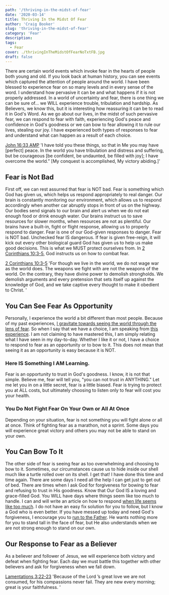 ```yaml
---
path: '/thriving-in-the-midst-of-fear'
date: '2020-03-14'
title: Thriving In the Midst Of Fear
author: 'Craig Booker'
slug: 'thriving-in-the-midst-of-fear'
category: 'Fear'
description:
tags:
  - Fear
cover: ./thrivingInTheMidstOfFearNoTxtFB.jpg
draft: false
---
```


There are certain world events which invoke fear in the hearts of people both young and old. If you look back at human history, you can see events which captured the attention of people around the world. I have been blessed to experience fear on so many levels and in every sense of the word. I understand how pervasive it can be and what happens if it is not properly addressed. In a world of uncertainty and fear, there is one thing we can be sure of... we WILL experience trouble, tribulation and hardship. As Believers, we know this, but it is interesting how reassuring it can be to read it in God's Word. As we go about our lives, in the midst of such pervasive fear, we can respond to fear with faith, experiencing God's peace and confidence in God's goodness or we can bow to fear allowing it to rule our lives, stealing our joy. I have experienced both types of responses to fear and understand what can happen as a result of each choice.

[John 16:33 AMP](https://my.bible.com/bible/1588/JHN.16.33)
'I have told you these things, so that in Me you may have [perfect] peace. In the world you have tribulation and distress and suffering, but be courageous [be confident, be undaunted, be filled with joy]; I have overcome the world.” [My conquest is accomplished, My victory abiding.]'

## Fear is Not Bad

First off, we can rest assurred that fear is NOT bad. Fear is something which God has given us, which helps us respond appropriately to real danger. Our brain is constantly monitoring our environment, which allows us to respond accordingly when another car abruptly stops in front of us on the highway. Our bodies send signals to our brain and alert us when we do not eat enough food or drink enough water. Our brains instruct us to save resources for slower months, when resources are not as plentiful. Our brains have a built-in, fight or flight response, allowing us to properly respond to danger. Fear is one of our God-given responses to danger. Fear is NOT bad. Unchecked fear IS dangerous. If fear is given free-reign, it will kick out every other biological guard God has given us to help us make good decisions. This is what we MUST protect ourselves from. In [2 Corinthians 10:3-5](https://my.bible.com/bible/111/2CO.10.3-5), God instructs us on how to combat fear.

[2 Corinthians 10:3-5](https://my.bible.com/bible/111/2CO.10.3-5)
'For though we live in the world, we do not wage war as the world does. The weapons we fight with are not the weapons of the world. On the contrary, they have divine power to demolish strongholds. We demolish arguments and every pretension that sets itself up against the knowledge of God, and we take captive every thought to make it obedient to Christ. '

## You Can See Fear As Opportunity

Personally, I experience the world a bit different than most people. Because of my past experiences, [I gravitate towards seeing the world through the lens of fear](https://www.craigbooker.com/blog/all-consuming-fear/). So when I say that we have a choice, I am speaking from [this experience](https://www.craigbooker.com/blog/all-consuming-fear/). I am not claiming to have mastered this, I am simply relating what I have seen in my day-to-day. Whether I like it or not, I have a choice to respond to fear as an opportunity or to bow to it. This does not mean that seeing it as an opportunity is easy because it is NOT.

### Here IS Something I AM Learning.

Fear is an opportunity to trust in God's goodness. I know, it is not that simple. Believe me, fear will tell you, "you can not trust in ANYTHING." Let me let you in on a little secret, fear is a little biased. Fear is trying to protect you at ALL costs, but ultimately choosing to listen only to fear will cost you your health.

### You Do Not Fight Fear On Your Own or All At Once

Depending on your situation, fear is not something you will fight alone or all at once. Think of fighting fear as a marathon, not a sprint. Some days you will experience great victory and others you may not be able to stand on your own.

## You Can Bow To It

The other side of fear is seeing fear as too overwhelming and choosing to bow to it. Sometimes, our circumstances cause us to hide inside our shell much like a turtle rolled over on its shell. I get that! I have done this time and time again. There are some days I need all the help I can get just to get out of bed. There are times when I ask God for forgiveness for bowing to fear and refusing to trust in His goodness. Know that Our God IS a loving and grace-filled God. You WILL have days where things seem like too much to handle. I can and will write an article on how to respond [when life seems like too much](https://www.craigbooker.com/blog/when-life-seems-like-too-much/). I do not have an easy fix solution for you to follow, but I know a God who is even better. If you have messed up today and need God's forgiveness, I encourage you to [run to the Father](https://www.craigbooker.com/blog/run-to-the-father/). He wants nothing more for you to stand tall in the face of fear, but He also understands when we are not strong enough to stand on our own.

## Our Response to Fear as a Believer

As a believer and follower of Jesus, we will experience both victory and defeat when fighting fear. Each day we must battle this together with other believers and ask for forgiveness when we fall down.

[Lamentations 3:22-23](https://my.bible.com/bible/111/LAM.3.22-23)
'Because of the Lord ’s great love we are not consumed, for his compassions never fail. They are new every morning; great is your faithfulness. '
